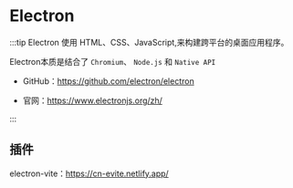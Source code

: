 # Electron

:::tip Electron 使用 HTML、CSS、JavaScript,来构建跨平台的桌面应用程序。

Electron本质是结合了 `Chromium`、 `Node.js` 和 `Native API`

- GitHub：https://github.com/electron/electron

- 官网：https://www.electronjs.org/zh/

:::





## 插件

electron-vite：https://cn-evite.netlify.app/
